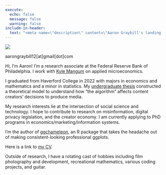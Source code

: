 ```yaml
---
execute:
  echo: false
  message: false
  warning: false
include-in-header: 
  text: "<meta name=\"description\" content=\"Aaron Graybill's landing page. A basic description of his academic experience at Haverford College, and professional experience at the Federal Reserve Bank of Philadelphia. It also discusses his research interest in digital markets and platform design.\">"
---
```

:::: {layout="[[50,-2,50]]" layout-valign="center"}

::: {.intro-card}
![](assets/me.jpg){fig-alt="A Photo of Aaron Graybill"}
<a href="https://www.linkedin.com/in/aaron-graybill-194019180/" class="fa fa-linkedin"></a>
<a href="https://github.com/aarongraybill" class="fa fa-github"></a>

aarongraybill12[at]gmail[dot]com
:::

::: {intro-text}
Hi, I'm Aaron! I'm a research associate at the Federal Reserve Bank of Philadelphia. I work with [Kyle Mangum](https://www.philadelphiafed.org/our-people/kyle-mangum) on applied microeconomics.

I graduated from Haverford College in 2022 with majors in economics and mathematics and a minor in statistics. My [undergraduate thesis](assets/Graybill_Undergraduate_Thesis.pdf) constructed a theoretical model to understand how "the algorithm" affects content creators' decisions to produce media.

My research interests lie at the intersection of social science and technology. I hope to contribute to research on misinformation, digital privacy legislation, and the creator economy. I am currently applying to PhD programs in economics/marketing/information systems. 

I'm the author of [ggchameleon](https://github.com/aarongraybill/ggchameleon), an R package that takes the headache out of making consistent-looking professional ggplots.

Here is a link to [my CV](cv).

Outside of research, I have a rotating cast of hobbies including film photography and development, recreational mathematics, various coding projects, and guitar.
:::

::::